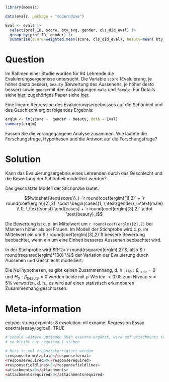 ```r
library(mosaic)
```


```r
data(evals, package = "moderndive")

Eval <- evals |>
  select(prof_ID, score, bty_avg, gender, cls_did_eval) |>
  group_by(prof_ID, gender) |>
  summarise(score=weighted.mean(score, cls_did_eval), beauty=mean( bty_avg))
```


Question
========

Im Rahmen einer Studie wurden für 94 Lehrende die Evaluierungsergebnisse untersucht. Die Variable `score` (Evaluierung, je höher desto besser), `beauty` (Bewertung des Aussehens, je höher desto besser) sowie `gender`mit den Ausprägungen `male` und `female`. Für Details siehe [hier](https://www.openintro.org/data/index.php?data=evals), zugehöriges Paper siehe [hier](https://doi.org/10.1016/j.econedurev.2004.07.013).

Eine lineare Regression des Evaluierungsergebnisses auf die Schönheit und das Geschlecht ergibt folgendes Ergebnis:

```r
erglm <- lm(score ~  gender + beauty, data = Eval)
summary(erglm)
```

Fassen Sie die vorangegangene Analyse zusammen. Wie lautete die Forschungsfrage, Hypothesen und die Antwort auf die Forschungsfrage?

Solution
========

Kann das Evaluierungsergebnis eines Lehrenden durch das Geschlecht und die Bewertung der Schönheit modelliert werden?

Das geschätzte Modell der Stichprobe lautet:

$$\widehat{\text{score}}_i=`r round(coef(erglm)[1],2)` + `r round(coef(erglm)[2],2)` \cdot \begin{cases}1, \,\text{gender}_i=\text{male}   \\ 0, \,\text{sonst} \end{cases} +  `r round(coef(erglm)[3],2)` \cdot \text{beauty}_i$$

Die Bewertung ist c.$\,$p. im Mittelwert um `r round(coef(erglm)[2],2)` bei Männern höher als bei Frauen.
Im Modell der Stichprobe wird c.$\,$p. im Mittelwert ein um $`r round(coef(erglm)[3],2)`$ bessere Bewertung beobachtet, wenn ein um eine Einheit besseres Aussehen beobachtet wird. 

In der Stichprobe wird $R^2=`r round(rsquared(erglm),2)`$, also $`r round(rsquared(erglm)*100)`\%$ der Variation der Evaluierung durch Aussehen und Geschlecht modelliert.

Die Nullhypothesen, es gibt keinen Zusammenhang, d. h., $H_0: \beta_{\text{male}}=0$ und  $H_0: \beta_{\text{beauty}}=0$ werden beide mit p-Werten $<0.05$ zum Niveau $\alpha=5\%$ verworfen, d. h., es wird auf einen statistisch erkennbaren Zusammenhang geschlossen.


Meta-information
================
extype: string
expoints: 8
exsolution: nil
exname: Regression Essay
exextra[essay,logical]: TRUE

```r
# sobald weitere Optionen über exextra ergänzt, wird auf attachments true umgeschaltet
# so bleibt nur required 1 stehen

# Muss in xml ergänzt/korrigiert werden
<responseformat>plain</responseformat>
<responserequired>0</responserequired>
<responsefieldlines>3</responsefieldlines>
<attachments>0</attachments>
<attachmentsrequired>0</attachmentsrequired>

```
